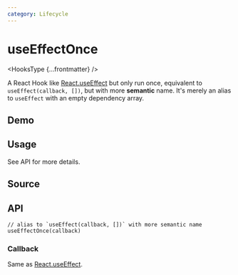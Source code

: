```yaml
---
category: Lifecycle
---
```


# useEffectOnce


<HooksType {...frontmatter} />

A React Hook like [React.useEffect](https://react.dev/reference/react/useEffect) but only run once, equivalent to `useEffect(callback, [])`, but with more **semantic** name. It's merely an alias to `useEffect` with an empty dependency array.

## Demo


<App />

## Usage

See API for more details.

## Source


<Source />

## API

```tsx
// alias to `useEffect(callback, [])` with more semantic name
useEffectOnce(callback)
```

### Callback

Same as [React.useEffect](https://react.dev/reference/react/useEffect).
